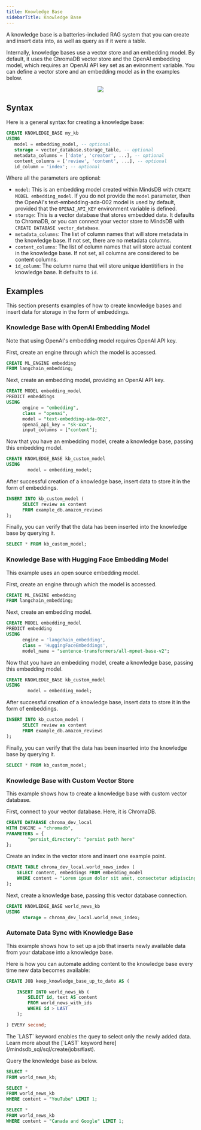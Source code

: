 ```yaml
---
title: Knowledge Base
sidebarTitle: Knowledge Base
---
```


A knowledge base is a batteries-included RAG system that you can create and insert data into, as well as query as if it were a table.

Internally, knowledge bases use a vector store and an embedding model. By default, it uses the ChromaDB vector store and the OpenAI embedding model, which requires an OpenAI API key set as an evironment variable. You can define a vector store and an embedding model as in the examples below.

<p align="center">
  <img src="https://docs.google.com/drawings/d/e/2PACX-1vTVmUqhoFXLF3ncL0NWwgdPjI7Hj19f-5xU8ED31ntYvlsTM3poM9zZKwcrEwzvxJrOhl2raIFKWlsp/pub?w=1342&h=681" />
</p>

## Syntax

Here is a general syntax for creating a knowledge base:

```sql
CREATE KNOWLEDGE_BASE my_kb
USING
   model = embedding_model, -- optional
   storage = vector_database.storage_table, -- optional
   metadata_columns = ['date', 'creator', ...], -- optional
   content_columns = ['review', 'content', ...], -- optional
   id_column = 'index'; -- optional
```

Where all the parameters are optional:

- `model`: This is an embedding model created within MindsDB with `CREATE MODEL embedding_model`. If you do not provide the `model` parameter, then the OpenAI's text-embedding-ada-002 model is used by default, provided that the `OPENAI_API_KEY` environment variable is defined.
- `storage`: This is a vector database that stores embedded data. It defaults to ChromaDB, or you can connect your vector store to MindsDB with `CREATE DATABASE vector_database`.
- `metadata_columns`: The list of column names that will store metadata in the knowledge base. If not set, there are no metadata columns.
- `content_columns`: The list of column names that will store actual content in the knowledge base. If not set, all columns are considered to be content columns.
- `id_column`: The column name that will store unique identitifiers in the knowledge base. It defaults to `id`.

## Examples

This section presents examples of how to create knowledge bases and insert data for storage in the form of embeddings.

### Knowledge Base with OpenAI Embedding Model

Note that using OpenAI's embedding model requires OpenAI API key.

First, create an engine through which the model is accessed.

```sql
CREATE ML_ENGINE embedding
FROM langchain_embedding;
```

Next, create an embedding model, providing an OpenAI API key.

```sql
CREATE MODEL embedding_model
PREDICT embeddings
USING
      engine = "embedding",
      class = "openai",
      model = "text-embedding-ada-002",
      openai_api_key = "sk-xxx",
      input_columns = ["content"];
```

Now that you have an embedding model, create a knowledge base, passing this embedding model.

```sql
CREATE KNOWLEDGE_BASE kb_custom_model
USING
	    model = embedding_model;
```

After successful creation of a knowledge base, insert data to store it in the form of embeddings.

```sql
INSERT INTO kb_custom_model (
      SELECT review as content 
      FROM example_db.amazon_reviews
);
```

Finally, you can verify that the data has been inserted into the knowledge base by querying it.

```sql
SELECT * FROM kb_custom_model;
```

### Knowledge Base with Hugging Face Embedding Model

This example uses an open source embedding model.

First, create an engine through which the model is accessed.

```sql
CREATE ML_ENGINE embedding
FROM langchain_embedding;
```

Next, create an embedding model.

```sql
CREATE MODEL embedding_model
PREDICT embedding
USING
      engine = 'langchain_embedding',
      class = 'HuggingFaceEmbeddings',
      model_name = "sentence-transformers/all-mpnet-base-v2";
```

Now that you have an embedding model, create a knowledge base, passing this embedding model.

```sql
CREATE KNOWLEDGE_BASE kb_custom_model
USING
	    model = embedding_model;
```

After successful creation of a knowledge base, insert data to store it in the form of embeddings.

```sql
INSERT INTO kb_custom_model (
      SELECT review as content 
      FROM example_db.amazon_reviews
);
```

Finally, you can verify that the data has been inserted into the knowledge base by querying it.

```sql
SELECT * FROM kb_custom_model;
```

### Knowledge Base with Custom Vector Store

This example shows how to create a knowledge base with custom vector database.

First, connect to your vector database. Here, it is ChromaDB.

```sql
CREATE DATABASE chroma_dev_local
WITH ENGINE = "chromadb",
PARAMETERS = {
	    "persist_directory": "persist path here"
};
```

Create an index in the vector store and insert one example point.

```sql
CREATE TABLE chroma_dev_local.world_news_index (
	SELECT content, embeddings FROM embedding_model
	WHERE content = "Lorem ipsum dolor sit amet, consectetur adipiscing elit, sed do eiusmod tempor incididunt ut labore et dolore magna aliqua. Tristique sollicitudin nibh sit amet commodo nulla. Risus sed vulputate odio ut enim blandit volutpat. Suspendisse ultrices gravida dictum fusce ut placerat orci. Eget nulla facilisi etiam dignissim diam. Aenean euismod elementum nisi quis eleifend quam. Ac placerat vestibulum lectus mauris ultrices eros in. Sed turpis tincidunt id aliquet risus feugiat in ante metus. Pellentesque habitant morbi tristique senectus et netus. Imperdiet massa tincidunt nunc pulvinar sapien et ligula. Leo in vitae turpis massa sed elementum tempus egestas. Aliquam malesuada bibendum arcu vitae elementum curabitur. Sit amet tellus cras adipiscing. Enim ut tellus elementum sagittis vitae et leo. Donec pretium vulputate sapien nec."
);
```

Next, create a knowledge base, passing this vector database connection.

```sql
CREATE KNOWLEDGE_BASE world_news_kb
USING
      storage = chroma_dev_local.world_news_index;
```

### Automate Data Sync with Knowledge Base

This example shows how to set up a job that inserts newly available data from your database into a knowledge base.

Here is how you can automate adding content to the knowledge base every time new data becomes available:

```sql
CREATE JOB keep_knowledge_base_up_to_date AS (

    INSERT INTO world_news_kb (
        SELECT id, text AS content
        FROM world_news_with_ids
        WHERE id > LAST
    );

) EVERY second;
```

<Note>
The `LAST` keyword enables the quey to select only the newly added data. Learn more about the [`LAST` keyword here](/mindsdb_sql/sql/create/jobs#last).
</Note>

Query the knowledge base as below.

```sql
SELECT *
FROM world_news_kb;

SELECT *
FROM world_news_kb
WHERE content = "YouTube" LIMIT 1;

SELECT *
FROM world_news_kb
WHERE content = "Canada and Google" LIMIT 1;
```

